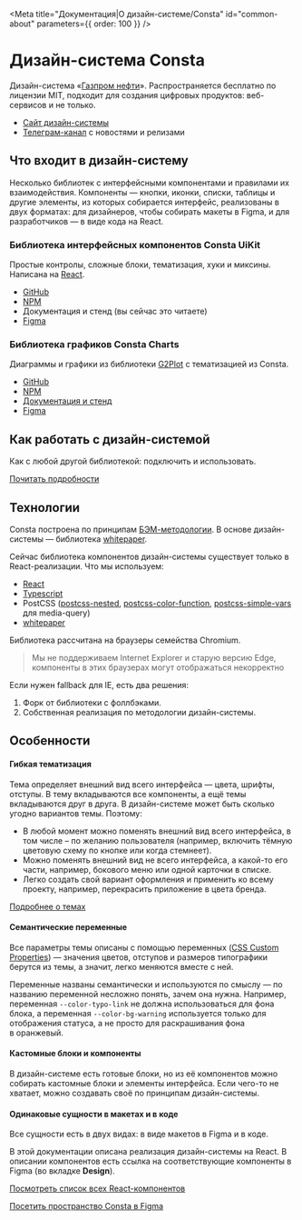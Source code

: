 
<Meta title="Документация|О дизайн-системе/Consta" id="common-about" parameters={{ order: 100 }} />

# Дизайн-система Consta

Дизайн-система «[Газпром нефти](https://www.gazprom-neft.ru/)». Распространяется бесплатно по лицензии MIT, подходит для создания цифровых продуктов: веб-сервисов и не только.

- [Сайт дизайн-системы](http://consta.gazprom-neft.ru)
- [Телеграм-канал](https://t.me/consta_ui_releases) с новостями и релизами

## Что входит в дизайн-систему

Несколько библиотек с интерфейсными компонентами
и правилами их взаимодействия. Компоненты — кнопки, иконки, списки, таблицы и другие элементы, из которых собирается интерфейс, реализованы в двух форматах: для дизайнеров, чтобы собирать макеты в Figma, и для разработчиков — в виде кода на React.

### Библиотека интерфейсных компонентов Consta UiKit

Простые контролы, сложные блоки, тематизация, хуки и миксины. Написана на [React](https://reactjs.org/).

- [GitHub](https://github.com/gazprom-neft/consta-uikit)
- [NPM](https://www.npmjs.com/package/@consta/uikit)
- Документация и стенд (вы сейчас это читаете)
- [Figma](https://www.figma.com/community/file/853774806786762374)

### Библиотека графиков Consta Charts

Диаграммы и графики из библиотеки [G2Plot](https://g2plot.antv.vision/en) с тематизацией из Consta.

- [GitHub](https://github.com/gazprom-neft/consta-charts)
- [NPM](https://www.npmjs.com/package/@consta/charts)
- [Документация и стенд](https://consta-charts.vercel.app/)
- [Figma](https://www.figma.com/community/file/982611119114314434)

## Как работать с дизайн-системой

Как с любой другой библиотекой: подключить и использовать.

[Почитать подробности](?path=/docs/common-workflow--page)

## Технологии

Consta построена по принципам [БЭМ-методологии](https://ru.bem.info/).
В основе дизайн-системы — библиотека [whitepaper](https://github.com/whitepapertools).

Сейчас библиотека компонентов дизайн-системы существует только в React-реализации. Что мы используем:

- [React](https://reactjs.org/)
- [Typescript](https://www.typescriptlang.org/)
- PostCSS ([postcss-nested](https://github.com/postcss/postcss-nested), [postcss-color-function](https://github.com/postcss/postcss-color-function), [postcss-simple-vars](https://github.com/postcss/postcss-simple-vars) для media-query)
- [whitepaper](https://github.com/whitepapertools)

Библиотека рассчитана на браузеры семейства Chromium.

> Мы не поддерживаем Internet Explorer и старую версию Edge, компоненты в этих браузерах могут отображаться некорректно

Если нужен fallback для IE, есть два решения:

1. Форк от библиотеки с фоллбэками.
2. Собственная реализация по методологии дизайн-системы.

## Особенности

#### Гибкая тематизация

Тема определяет внешний вид всего интерфейса — цвета, шрифты, отступы. В тему вкладываются все компоненты, а ещё темы вкладываются друг в друга. В дизайн-системе
может быть сколько угодно вариантов темы. Поэтому:

- В любой момент можно поменять внешний вид всего интерфейса, в том числе – по желанию пользователя (например, включить тёмную цветовую схему по кнопке или когда стемнеет).
- Можно поменять внешний вид не всего интерфейса, а какой-то его части, например, бокового меню или одной карточки в списке.
- Легко создать свой вариант оформления и применить ко всему проекту, например, перекрасить приложение в цвета бренда.

[Подробнее о темах](?path=/docs/thematization-what-are-themes--page)

#### Семантические переменные

Все параметры темы описаны с помощью переменных ([CSS Custom Properties](https://developer.mozilla.org/ru/docs/Web/CSS/Using_CSS_custom_properties))&nbsp;— значения цветов, отступов и размеров типографики берутся из темы, а значит, легко меняются
вместе с ней.

Переменные названы семантически и используются по смыслу — по названию переменной
несложно понять, зачем она нужна. Например, переменная `--color-typo-link` не должна использоваться для фона блока, а переменная `--color-bg-warning` используется только для отображения статуса, а не просто для раскрашивания фона в оранжевый.

#### Кастомные блоки и компоненты

В дизайн-системе есть готовые блоки, но из её компонентов можно собирать кастомные блоки и элементы интерфейса. Если чего-то не хватает, можно создавать своё
по принципам дизайн-системы.

#### Одинаковые сущности в макетах и в коде

Все сущности есть в двух видах: в виде макетов в Figma и в коде.

В этой документации описана реализация дизайн-системы на React. В описании компонентов есть ссылка на соответствующие компоненты в Figma
(во вкладке **Design**).

[Посмотреть список всех React-компонентов](http://localhost:6006/?path=/docs/common-preview--page)

[Посетить пространство Consta в Figma](https://www.figma.com/@consta)
